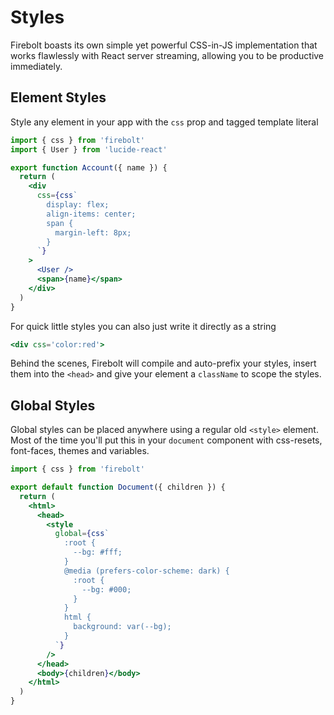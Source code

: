 <Metadata
  title='Getting Started: Styles'
  description='Learn how to use styles in your Firebolt app.'
/>

# Styles

Firebolt boasts its own simple yet powerful CSS-in-JS implementation that works flawlessly with React server streaming, allowing you to be productive immediately.

## Element Styles

Style any element in your app with the `css` prop and tagged template literal

```jsx title='components/Account.js' lineNumbers
import { css } from 'firebolt'
import { User } from 'lucide-react'

export function Account({ name }) {
  return (
    <div
      css={css`
        display: flex;
        align-items: center;
        span {
          margin-left: 8px;
        }
      `}
    >
      <User />
      <span>{name}</span>
    </div>
  )
}
```

For quick little styles you can also just write it directly as a string

```jsx
<div css='color:red'>
```

Behind the scenes, Firebolt will compile and auto-prefix your styles, insert them into the `<head>` and give your element a `className` to scope the styles.

## Global Styles

Global styles can be placed anywhere using a regular old `<style>` element. Most of the time you'll put this in your `document` component with css-resets, font-faces, themes and variables.

```jsx title='routes/_layout.js' lineNumbers
import { css } from 'firebolt'

export default function Document({ children }) {
  return (
    <html>
      <head>
        <style
          global={css`
            :root {
              --bg: #fff;
            }
            @media (prefers-color-scheme: dark) {
              :root {
                --bg: #000;
              }
            }
            html {
              background: var(--bg);
            }
          `}
        />
      </head>
      <body>{children}</body>
    </html>
  )
}
```
